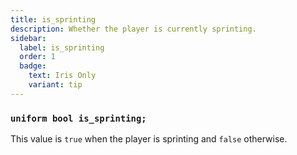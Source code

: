 ```yaml
---
title: is_sprinting
description: Whether the player is currently sprinting.
sidebar:
  label: is_sprinting
  order: 1
  badge:
    text: Iris Only
    variant: tip
---
```


### `uniform bool is_sprinting;`

This value is `true` when the player is sprinting and `false` otherwise.